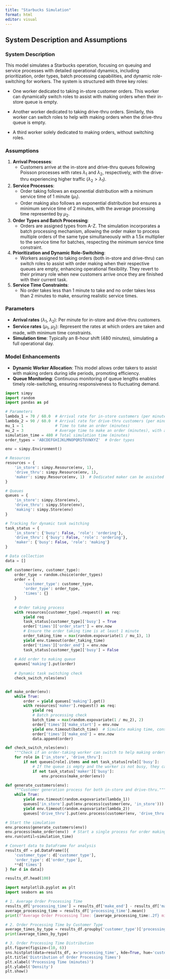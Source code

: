 ```yaml
---
title: "Starbucks Simulation"
format: html
editor: visual
---
```



## System Description and Assumptions

### System Description

This model simulates a Starbucks operation, focusing on queuing and service processes with detailed operational dynamics, including prioritization, order types, batch processing capabilities, and dynamic role-switching for workers. The system is structured with three key roles:

- One worker dedicated to taking in-store customer orders. This worker can dynamically switch roles to assist with making orders when their in-store queue is empty.

- Another worker dedicated to taking drive-thru orders. Similarly, this worker can switch roles to help with making orders when the drive-thru queue is empty.

- A third worker solely dedicated to making orders, without switching roles.

### Assumptions

1. **Arrival Processes**: 
   - Customers arrive at the in-store and drive-thru queues following Poisson processes with rates $\lambda_1$ and $\lambda_2$, respectively, with the drive-thru experiencing higher traffic ($\lambda_2 > \lambda_1$).

2. **Service Processes**:
   - Order taking follows an exponential distribution with a minimum service time of 1 minute ($\mu_1$).
   - Order making also follows an exponential distribution but ensures a minimum service time of 2 minutes, with the average processing time represented by $\mu_2$.

3. **Order Types and Batch Processing**:
   - Orders are assigned types from A-Z. The simulation incorporates a batch processing mechanism, allowing the order maker to process multiple orders of the same type simultaneously with a 1.5x multiplier to the service time for batches, respecting the minimum service time constraint.

4. **Prioritization and Dynamic Role-Switching**:
   - Workers assigned to taking orders (both in-store and drive-thru) can switch roles to assist with order making when their respective queues are empty, enhancing operational flexibility. They revert to their primary role when new customers arrive once they are finished with their current task.

5. **Service Time Constraints**:
   - No order takes less than 1 minute to take and no order takes less than 2 minutes to make, ensuring realistic service times.

### Parameters

- **Arrival rates** ($\lambda_1$, $\lambda_2$): Per minute for in-store and drive-thru customers.
- **Service rates** ($\mu_1$, $\mu_2$): Represent the rates at which orders are taken and made, with minimum time constraints.
- **Simulation time**: Typically an 8-hour shift (480 minutes), simulating a full operational day.

### Model Enhancements

- **Dynamic Worker Allocation**: This model allows order takers to assist with making orders during idle periods, promoting efficiency.
- **Queue Monitoring**: Continuous monitoring of queue lengths enables timely role-switching, ensuring responsiveness to fluctuating demand.






```python
import simpy
import random
import pandas as pd

# Parameters
lambda_1 = 70 / 60.0  # Arrival rate for in-store customers (per minute)
lambda_2 = 90 / 60.0  # Arrival rate for drive-thru customers (per minute)
mu_1 = 1              # Time to take an order (minutes)
mu_2 = 3              # Average time to make an order (minutes), with a minimum of 2 minutes
simulation_time = 480 # Total simulation time (minutes)
order_types = 'ABCDEFGHIJKLMNOPQRSTUVWXYZ'  # Order types

env = simpy.Environment()

# Resources
resources = {
    'in_store': simpy.Resource(env, 1),
    'drive_thru': simpy.Resource(env, 1),
    'maker': simpy.Resource(env, 1)  # Dedicated maker can be assisted by others
}

# Queues
queues = {
    'in_store': simpy.Store(env),
    'drive_thru': simpy.Store(env),
    'making': simpy.Store(env)
}

# Tracking for dynamic task switching
task_status = {
    'in_store': {'busy': False, 'role': 'ordering'},
    'drive_thru': {'busy': False, 'role': 'ordering'},
    'maker': {'busy': False, 'role': 'making'}
}

# Data collection
data = []

def customer(env, customer_type):
    order_type = random.choice(order_types)
    order = {
        'customer_type': customer_type,
        'order_type': order_type,
        'times': {}
    }
    
    # Order taking process
    with resources[customer_type].request() as req:
        yield req
        task_status[customer_type]['busy'] = True
        order['times']['order_start'] = env.now
        # Ensure the order taking time is at least 1 minute
        order_taking_time = max(random.expovariate(1 / mu_1), 1)
        yield env.timeout(order_taking_time)
        order['times']['order_end'] = env.now
        task_status[customer_type]['busy'] = False
    
    # Add order to making queue
    queues['making'].put(order)
    
    # Dynamic task switching check
    check_switch_roles(env)


def make_order(env):
    while True:
        order = yield queues['making'].get()
        with resources['maker'].request() as req:
            yield req
            # Batch processing check
            batch_time = max(random.expovariate(1 / mu_2), 2)
            order['times']['make_start'] = env.now
            yield env.timeout(batch_time)  # Simulate making time, considering batches
            order['times']['make_end'] = env.now
            data.append(order)

def check_switch_roles(env):
    """Check if an order-taking worker can switch to help making orders."""
    for role in ['in_store', 'drive_thru']:
        if not queues[role].items and not task_status[role]['busy']:
            # If the queue is empty and the worker is not busy, they can help making orders
            if not task_status['maker']['busy']:
                env.process(make_order(env))

def generate_customers(env):
    """Customer generation process for both in-store and drive-thru."""
    while True:
        yield env.timeout(random.expovariate(lambda_1))
        queues['in_store'].put(env.process(customer(env, 'in_store')))
        yield env.timeout(random.expovariate(lambda_2))
        queues['drive_thru'].put(env.process(customer(env, 'drive_thru')))

# Start the simulation
env.process(generate_customers(env))
env.process(make_order(env))  # Start a single process for order making
env.run(until=simulation_time)

# Convert data to DataFrame for analysis
results_df = pd.DataFrame([{
    'customer_type': d['customer_type'],
    'order_type': d['order_type'],
    **d['times']
} for d in data])

results_df.head(100)
```


```python
import matplotlib.pyplot as plt
import seaborn as sns

# 1. Average Order Processing Time
results_df['processing_time'] = results_df['make_end'] - results_df['make_start']
average_processing_time = results_df['processing_time'].mean()
print(f"Average Order Processing Time: {average_processing_time:.2f} minutes")

# 2. Order Processing Time by Customer Type
average_times_by_type = results_df.groupby('customer_type')['processing_time'].mean()
print(average_times_by_type)

# 3. Order Processing Time Distribution
plt.figure(figsize=(10, 6))
sns.histplot(data=results_df, x='processing_time', kde=True, hue='customer_type', element='step', stat='density')
plt.title('Distribution of Order Processing Times')
plt.xlabel('Processing Time (minutes)')
plt.ylabel('Density')
plt.show()
```





